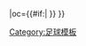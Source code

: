 {{fb team |t=-{zh-hk:特魯瓦;zh-hans:特鲁瓦;zh-tw:特魯瓦;}- |tan=特魯瓦足球俱樂部 |tc=FRA |abb={{#if:{{{abb|}}}|TRO{{0}}}} |oc={{#if:{{{oc|}}}|{{{oc}}} }} }}<!-- --><noinclude>[[Category:足球模板]]</noinclude>